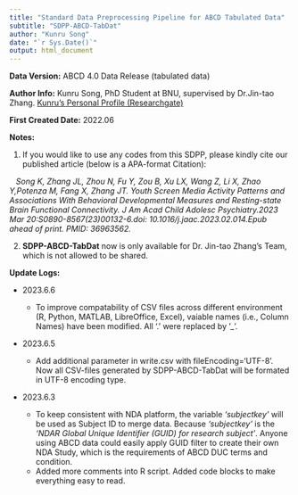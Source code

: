 ```yaml
---
title: "Standard Data Preprocessing Pipeline for ABCD Tabulated Data"
subtitle: "SDPP-ABCD-TabDat"
author: "Kunru Song"
date: "`r Sys.Date()`"
output: html_document
---
```

**Data Version:** ABCD 4.0 Data Release (tabulated data)

**Author Info:** Kunru Song, PhD Student at BNU, supervised by Dr.Jin-tao Zhang.
[Kunru's Personal Profile (Researchgate)](https://www.researchgate.net/profile/Kunru-Song)

**First Created Date:** 2022.06

**Notes:**

1.  If you would like to use any codes from this SDPP, please kindly cite our published article (below is a APA-format Citation):

|    _Song K, Zhang JL, Zhou N, Fu Y, Zou B, Xu LX, Wang Z, Li X, Zhao Y,Potenza M, Fang X, Zhang JT. Youth Screen Media Activity Patterns and Associations With Behavioral Developmental Measures and Resting-state Brain Functional Connectivity. J Am Acad Child Adolesc Psychiatry.2023 Mar 20:S0890-8567(23)00132-6.doi: 10.1016/j.jaac.2023.02.014.Epub ahead of print. PMID: 36963562._

2.  **SDPP-ABCD-TabDat** now is only available for Dr. Jin-tao Zhang's Team, which is not allowed to be shared.


**Update Logs:**

 - 2023.6.6
  
   - To improve compatability of CSV files across different environment (R, Python, MATLAB, LibreOffice, Excel), vaiable names (i.e., Column Names) have been modified. All '.' were replaced by '_'.

 - 2023.6.5
   
   - Add additional parameter in write.csv with fileEncoding='UTF-8'. Now all CSV-files generated by SDPP-ABCD-TabDat will be formated in UTF-8 encoding type.
   
 - 2023.6.3

   - To keep consistent with NDA platform, the variable _'subjectkey'_ will be used as Subject ID to merge data. Because _'subjectkey'_ is the _'NDAR Global Unique Identifier (GUID) for research subject'_. Anyone using ABCD data could easily apply GUID filter to create their own NDA Study, which is the requirements of ABCD DUC terms and condition.
   - Added more comments into R script. Added code blocks to make everything easy to read.

